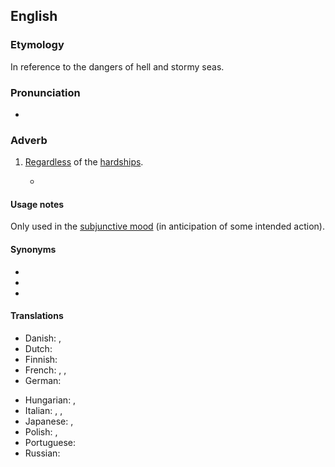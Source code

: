 ==English==

===Etymology===
In reference to the dangers of hell and stormy seas.

===Pronunciation===
* {{audio|en|en-au-come hell or high water.ogg|Audio (AU)}}

===Adverb===
{{head|en|adverb|head=[[come]] [[hell or high water]]}}

# {{lb|en|idiomatic}} [[regardless|Regardless]] of the [[hardship]]s.
#: {{ux|en|The pioneers were determined to build a community in the wilderness '''come hell or high water'''.}}
#* {{quote-book|1=en|year=1932|year_published=1965|author=Delos W. Lovelace|authorlink=Delos W. Lovelace|title=[[w:King Kong (1933 film)|King Kong]]|page=1|passage=Her crew knew that deep in her heart beat engines fit and able to push her blunt old nose ahead at a sweet fourteen knots, '''come Hell or high water'''.}}

====Usage notes====
Only used in the [[subjunctive mood]] (in anticipation of some intended action).

====Synonyms====
* {{l|en|come what may}}
* {{l|en|rain or shine}}
* {{l|en|no matter what}}

====Translations====
{{trans-top-see|regardless of the hardships|come what may|rain or shine|no matter what}}
* Danish: {{t|da|med djævelens vold og magt|lit=by the devil's violence and might}}, {{t|da|koste hvad det være|lit=cost what it may}}
* Dutch: {{t|nl|wat er zich ook voordoet}}
* Finnish: {{t|fi|kävi miten kävi}}
* French: {{t+|fr|coûte que coûte}}, {{t+|fr|à tout prix}}, {{t|fr|quoi qu'il arrive}}
* German: {{t|de|koste es was es wolle}}
{{trans-mid}}
* Hungarian: {{t|hu|tűzön-vízen át}}, {{t|hu|ha esik, ha fúj}}
* Italian: {{t|it|cascasse il cielo}}, {{t|it|cascasse il mondo}}, {{t|it|succeda quel che succeda}}
* Japanese: {{t|ja|雨が降ろうと槍が降ろうと|lit=whether rain falls or spears fall}}, {{t|ja|雨が降ろうが槍が降ろうが}}
* Polish: {{no equivalent translation|pl}} {{t|pl|choćby się waliło i paliło}}, {{t|pl|żeby się waliło i paliło}}
* Portuguese: {{t|pt|faça chuva ou faça sol}}
* Russian: {{t+|ru|во что́ бы то ни ста́ло}}
{{trans-bottom}}